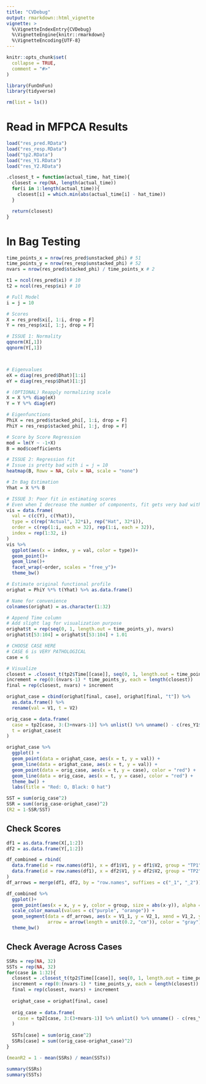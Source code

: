 ```yaml
---
title: "CVDebug"
output: rmarkdown::html_vignette
vignette: >
  %\VignetteIndexEntry{CVDebug}
  %\VignetteEngine{knitr::rmarkdown}
  %\VignetteEncoding{UTF-8}
---
```


```r
knitr::opts_chunk$set(
  collapse = TRUE,
  comment = "#>"
)
```

```r
library(FunOnFun)
library(tidyverse)
```

```r
rm(list = ls())
```

# Read in MFPCA Results

```r
load("res_pred.RData")
load("res_resp.RData")
load("tp2.RData")
load("res_Y1.RData")
load("res_Y2.RData")
```

```r
.closest_t = function(actual_time, hat_time){
  closest = rep(NA, length(actual_time))
  for(i in 1:length(actual_time)){
    closest[i] = which.min(abs(actual_time[i] - hat_time))
  }

  return(closest)
}
```


# In Bag Testing

```r
time_points_x = nrow(res_pred$unstacked_phi) # 51
time_points_y = nrow(res_resp$unstacked_phi) # 52
nvars = nrow(res_pred$stacked_phi) / time_points_x # 2

t1 = ncol(res_pred$xi) # 10
t2 = ncol(res_resp$xi) # 10

# Full Model
i = j = 10

# Scores
X = res_pred$xi[, 1:i, drop = F]
Y = res_resp$xi[, 1:j, drop = F]

# ISSUE 1: Normality
qqnorm(X[,1])
qqnorm(Y[,1])



# Eigenvalues
eX = diag(res_pred$Dhat)[1:i]
eY = diag(res_resp$Dhat)[1:j]

# (OPTIONAL) Reapply normalizing scale
X = X %*% diag(eX)
Y = Y %*% diag(eY)

# Eigenfunctions
PhiX = res_pred$stacked_phi[, 1:i, drop = F]
PhiY = res_resp$stacked_phi[, 1:j, drop = F]

# Score by Score Regression
mod = lm(Y ~ -1+X)
B = mod$coefficients

# ISSUE 2: Regression fit
# Issue is pretty bad with i = j = 10
heatmap(B, Rowv = NA, Colv = NA, scale = "none")

# In Bag Estimation
Yhat = X %*% B

# ISSUE 3: Poor fit in estimating scores
# Even when I decrease the number of components, fit gets very bad with many components
vis = data.frame(
  val = c(c(Y), c(Yhat)),
  type = c(rep("Actual", 32*i), rep("Hat", 32*i)),
  order = c(rep(1:i, each = 32), rep(1:i, each = 32)),
  index = rep(1:32, i)
)
vis %>%
  ggplot(aes(x = index, y = val, color = type))+
  geom_point()+
  geom_line()+
  facet_wrap(~order, scales = "free_y")+
  theme_bw()

# Estimate original functional profile
orighat = PhiY %*% t(Yhat) %>% as.data.frame()

# Name for convenience
colnames(orighat) = as.character(1:32)

# Append Time column
# Add slight lag for visualization purpose
orighat$t = rep(seq(0, 1, length.out = time_points_y), nvars)
orighat$t[53:104] = orighat$t[53:104] + 1.01

# CHOOSE CASE HERE
# CASE 6 is VERY PATHOLOGICAL
case = 6

# Visualize
closest = .closest_t(tp2$Time[[case]], seq(0, 1, length.out = time_points_y))
increment = rep(0:(nvars-1) * time_points_y, each = length(closest))
final = rep(closest, nvars) + increment

orighat_case = cbind(orighat[final, case], orighat[final, "t"]) %>%
  as.data.frame() %>%
  rename(val = V1, t = V2)

orig_case = data.frame(
  case = tp2[case, 3:(3+nvars-1)] %>% unlist() %>% unname() - c(res_Y1$mu, res_Y2$mu)[final],
  t = orighat_case$t
)

orighat_case %>%
  ggplot() +
  geom_point(data = orighat_case, aes(x = t, y = val)) +
  geom_line(data = orighat_case, aes(x = t, y = val)) +
  geom_point(data = orig_case, aes(x = t, y = case), color = "red") +
  geom_line(data = orig_case, aes(x = t, y = case), color = "red") +
  theme_bw() +
  labs(title = "Red: O, Black: O hat")

SST = sum(orig_case^2)
SSR = sum((orig_case-orighat_case)^2)
(R2 = 1-SSR/SST)
```

## Check Scores

```r
df1 = as.data.frame(X[,1:2])
df2 = as.data.frame(Y[,1:2])

df_combined = rbind(
  data.frame(id = row.names(df1), x = df1$V1, y = df1$V2, group = "TP1"),
  data.frame(id = row.names(df1), x = df2$V1, y = df2$V2, group = "TP2")
)
df_arrows = merge(df1, df2, by = "row.names", suffixes = c("_1", "_2"))

df_combined %>%
  ggplot()+
  geom_point(aes(x = x, y = y, color = group, size = abs(x-y)), alpha = 0.5) +
  scale_color_manual(values = c("purple", "orange")) +
  geom_segment(data = df_arrows, aes(x = V1_1, y = V2_1, xend = V1_2, yend = V2_2), 
               arrow = arrow(length = unit(0.2, "cm")), color = "gray") +
  theme_bw()
```


## Check Average Across Cases

```r
SSRs = rep(NA, 32)
SSTs = rep(NA, 32)
for(case in 1:32){
  closest = .closest_t(tp2$Time[[case]], seq(0, 1, length.out = time_points_y))
  increment = rep(0:(nvars-1) * time_points_y, each = length(closest))
  final = rep(closest, nvars) + increment
  
  orighat_case = orighat[final, case]
  
  orig_case = data.frame(
    case = tp2[case, 3:(3+nvars-1)] %>% unlist() %>% unname() - c(res_Y1$mu, res_Y2$mu)[final]
  )
  
  SSTs[case] = sum(orig_case^2)
  SSRs[case] = sum((orig_case-orighat_case)^2)
}

(meanR2 = 1 - mean(SSRs) / mean(SSTs))

summary(SSRs)
summary(SSTs)
```









